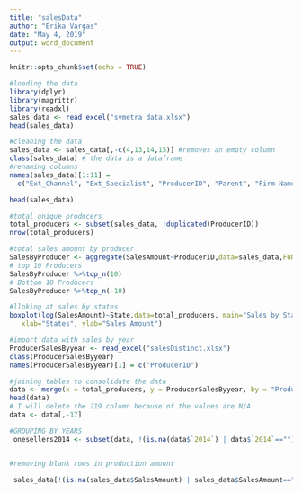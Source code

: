 ```yaml
---
title: "salesData"
author: "Erika Vargas"
date: "May 4, 2019"
output: word_document
---
```


```r
knitr::opts_chunk$set(echo = TRUE)
```

```r
#loading the data
library(dplyr)
library(magrittr)
library(readxl)
sales_data <- read_excel("symetra_data.xlsx")
head(sales_data)
```

```r
#cleaning the data
sales_data <- sales_data[,-c(4,13,14,15)] #removes an empty column
class(sales_data) # the data is a dataframe
#renaming columns
names(sales_data)[1:11] =
  c("Ext_Channel", "Ext_Specialist", "ProducerID", "Parent", "Firm Name", "State", "PSuite CT", "ProductName", "Year" , "Month", "SalesAmount")

head(sales_data)


```

```r
#total unique producers 
total_producers <- subset(sales_data, !duplicated(ProducerID))
nrow(total_producers)
```


```r
#total sales amount by producer
SalesByProducer <- aggregate(SalesAmount~ProducerID,data=sales_data,FUN=sum)
# top 10 Producers
SalesByProducer %>%top_n(10)
# Bottom 10 Producers
SalesByProducer %>%top_n(-10)
```

```r
#lloking at sales by states
boxplot(log(SalesAmount)~State,data=total_producers, main="Sales by States", 
   xlab="States", ylab="Sales Amount")
```


```r
#import data with sales by year 
ProducerSalesByyear <- read_excel("salesDistinct.xlsx")
class(ProducerSalesByyear)
names(ProducerSalesByyear)[1] = c("ProducerID")
```


```r
#joining tables to consolidate the data
data <- merge(x = total_producers, y = ProducerSalesByyear, by = "ProducerID", all = TRUE)
head(data)
# I will delete the 219 column because of the values are N/A
data <- data[,-17]
```



```r
#GROUPING BY YEARS
 onesellers2014 <- subset(data, !(is.na(data$`2014`) | data$`2014`=="") | (is.na(data$`2015`) | data$`2015`=="") | (is.na(data$`2016`) | data$`2016`=="") | (is.na(data$`2017`) | data$`2017`=="") | (is.na(data$`2018`) | data$`2018`==""))



```

















```r
#removing blank rows in production amount 

 sales_data[!(is.na(sales_data$SalesAmount) | sales_data$SalesAmount==""), ]
```

